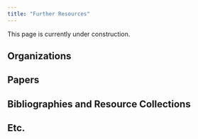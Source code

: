 ```yaml
---
title: "Further Resources"
---
```


This page is currently under construction. 

## Organizations

## Papers

## Bibliographies and Resource Collections

## Etc. 